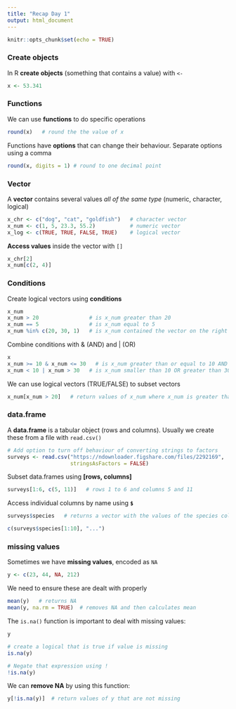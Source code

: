 ```yaml
---
title: "Recap Day 1"
output: html_document
---
```


```r
knitr::opts_chunk$set(echo = TRUE)
```

### Create objects

In R **create objects** (something that contains a value) with `<-`

```r
x <- 53.341
```

### Functions

We can use **functions** to do specific operations

```r
round(x)   # round the the value of x
```

Functions have **options** that can change their behaviour.
Separate options using a comma

```r
round(x, digits = 1) # round to one decimal point
```


### Vector

A **vector** contains several values _all of the same type_
(numeric, character, logical)

```r
x_chr <- c("dog", "cat", "goldfish")   # character vector
x_num <- c(1, 5, 23.3, 55.2)           # numeric vector
x_log <- c(TRUE, TRUE, FALSE, TRUE)    # logical vector
```

**Access values** inside the vector with `[]`

```r
x_chr[2]
x_num[c(2, 4)]
```


### Conditions

Create logical vectors using **conditions**

```r
x_num
x_num > 20                # is x_num greater than 20
x_num == 5                # is x_num equal to 5
x_num %in% c(20, 30, 1)   # is x_num contained the vector on the right
```

Combine conditions with & (AND) and | (OR)

```r
x
x_num >= 10 & x_num <= 30   # is x_num greater than or equal to 10 AND smaller than or equal to 30
x_num < 10 | x_num > 30   # is x_num smaller than 10 OR greater than 30
```

We can use logical vectors (TRUE/FALSE) to subset vectors

```r
x_num[x_num > 20]   # return values of x_num where x_num is greater than 20
```

### data.frame

A **data.frame** is a tabular object (rows and columns).
Usually we create these from a file with `read.csv()`

```r
# Add option to turn off behaviour of converting strings to factors
surveys <- read.csv("https://ndownloader.figshare.com/files/2292169",
                    stringsAsFactors = FALSE)
```

Subset data.frames using **[rows, columns]**

```r
surveys[1:6, c(5, 11)]   # rows 1 to 6 and columns 5 and 11
```

Access individual columns by name using **`$`**
```r
surveys$species   # returns a vector with the values of the species column
```

```r
c(surveys$species[1:10], "...")
```

### missing values

Sometimes we have **missing values**, encoded as `NA`

```r
y <- c(23, 44, NA, 212)
```

We need to ensure these are dealt with properly

```r
mean(y)   # returns NA
mean(y, na.rm = TRUE)  # removes NA and then calculates mean
```

The `is.na()` function is important to deal with missing values:

```r
y

# create a logical that is true if value is missing
is.na(y)

# Negate that expression using !
!is.na(y)
```

We can **remove NA** by using this function:

```r
y[!is.na(y)]  # return values of y that are not missing
```




























